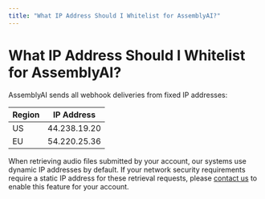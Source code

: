 ```yaml
---
title: "What IP Address Should I Whitelist for AssemblyAI?"
---
```


# What IP Address Should I Whitelist for AssemblyAI?

AssemblyAI sends all webhook deliveries from fixed IP addresses:

| Region | IP Address |
|--------|------------|
| US | 44.238.19.20 |
| EU | 54.220.25.36 |

When retrieving audio files submitted by your account, our systems use dynamic IP addresses by default. If your network security requirements require a static IP address for these retrieval requests, please [contact us](https://assembly.ai/support) to enable this feature for your account.